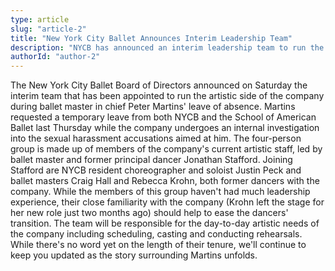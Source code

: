 ```yaml
---
type: article
slug: "article-2"
title: "New York City Ballet Announces Interim Leadership Team"
description: "NYCB has announced an interim leadership team to run the company during Peter Martin's leave of absence amidst sexual harassment accusations."
authorId: "author-2"
---
```


The New York City Ballet Board of Directors announced on Saturday the interim team that has been appointed to run the artistic side of the company during ballet master in chief Peter Martins' leave of absence. Martins requested a temporary leave from both NYCB and the School of American Ballet last Thursday while the company undergoes an internal investigation into the sexual harassment accusations aimed at him. The four-person group is made up of members of the company's current artistic staff, led by ballet master and former principal dancer Jonathan Stafford. Joining Stafford are NYCB resident choreographer and soloist Justin Peck and ballet masters Craig Hall and Rebecca Krohn, both former dancers with the company. While the members of this group haven't had much leadership experience, their close familiarity with the company (Krohn left the stage for her new role just two months ago) should help to ease the dancers' transition. The team will be responsible for the day-to-day artistic needs of the company including scheduling, casting and conducting rehearsals. While there's no word yet on the length of their tenure, we'll continue to keep you updated as the story surrounding Martins unfolds.	
